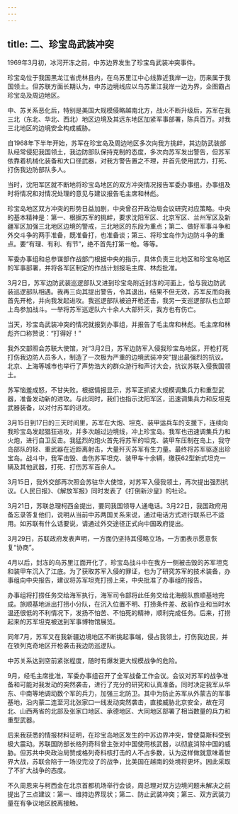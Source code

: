 ```yaml
---
---
---
```

title: 二、珍宝岛武装冲突
---




1969年3月初，冰河开冻之前，中苏边界发生了珍宝岛武装冲突事件。

珍宝岛位于我国黑龙江省虎林县内，在乌苏里江中心线靠近我岸一边，历来属于我国领土。但苏联方面长期认为，中苏边境线应以乌苏里江我岸一边为界，企图霸占珍宝岛及周边地区。

中、苏关系恶化后，特别是美国大规模侵略越南北方，战火不断升级后，苏军在我三北（东北、华北、西北）地区边境及其远东地区加紧军事部署，陈兵百万。对我三北地区的边境安全构成威胁。

自1968年下半年开始，苏军在珍宝岛及周边地区多次向我方挑衅，其边防武装部队经常侵犯我国领土，我边防部队保持克制的态度，多次向苏军发出警告，但苏军依靠着机械化装备和大口径武器，对我方警告置之不理，并首先使用武力，打死、打伤我边防部队多人。

当时，沈阳军区就不断地将珍宝岛地区的双方冲突情况报告军委办事组。办事组及时将情况和对情况处理的意见与建议报告毛主席和林彪。

珍宝岛地区双方冲突的形势日益加剧，中央曾召开政治局会议研究对应策略。中央的基本精神是：第一、根据苏军的挑衅，要求沈阳军区、北京军区、兰州军区及新疆军区加强三北地区边境的警戒，三北地区的东段为重点；第二、做好军事斗争和外交斗争的两手准备，既准备打，也准备谈；第三、将珍宝岛作为边防斗争的重点。要“有理、有利、有节”，绝不首先打第一枪。等等。

军委办事组和总参谋部作战部门根据中央的指示，具体负责三北地区和珍宝岛地区的军事部署，并将各军区制定的作战计划报毛主席、林彪批准。

3月2日，苏军边防武装巡逻部队又进到珍宝岛附近封冻的河面上，恰与我边防武装巡逻部队相遇。我再三向其提出警告，令其退出，结果不但无效，苏军反而向我首先开枪，并向我发起进攻。我巡逻部队被迫开枪还击，我另一支巡逻部队也立即上岛参加战斗。一举将苏军巡逻队六十余人大部歼灭，我方也有伤亡。

当天，珍宝岛武装冲突的情况就报到办事组，并报告了毛主席和林彪。毛主席和林彪齐口称赞说：“打得好！”

我外交部照会苏联大使馆，对“3月2日，苏军边防军入侵我珍宝岛地区，开枪打死打伤我边防人员多人，制造了一次极为严重的边境武装冲突”提出最强烈的抗议。北京、上海等城市也举行了声势浩大的群众游行和声讨大会，抗议苏联入侵我国领土。

苏军恼羞成怒，不甘失败。根据情报显示，苏军正抓紧大规模调集兵力和重型武器，准备发动新的进攻。与此同时，我们也指示沈阳军区，迅速调集兵力和反坦克武器装备，以对付苏军的进攻。

3月15日到17日的三天时间里，苏军在大炮、坦克、装甲运兵车的支援下，连续向我珍宝岛发起猖狂进攻，并多次越过边境线，冲上珍宝岛。我军也迅速调集兵力和火炮，进行自卫反击。我猛烈的炮火首先将苏军的坦克、装甲车压制在岛上，我守岛部队的轻、重武器在近距离射击，大量歼灭苏军有生力量。最终将苏军驱逐出珍宝岛。战斗中，我军击毁、击伤苏军坦克、装甲车十余辆，缴获62型新式坦克一辆及其他武器，打死、打伤苏军百余人。

3月15日，我外交部再次照会苏驻华大使馆，对苏军入侵我领土，再次提出强烈抗议。《人民日报》、《解放军报》同时发表了《打倒新沙皇》的社论。

3月21日，苏联总理柯西金提出，要同我国领导人通电话。3月22日，我国政府用备忘录答复他们，说明从当前中苏两国关系来说，通过电话方式进行联系已不适用。如苏联有什么话要说，请通过外交途径正式向中国政府提出。

3月29日，苏联政府发表声明，一方面仍坚持其侵略立场，一方面表示愿意恢复“协商”。

4月以后，封冻的乌苏里江面开化了，珍宝岛战斗中在我方一侧被击毁的苏军坦克和装甲车沉入了江底。为了获取苏军入侵的罪证，也为了研究苏军的技术装备，办事组向中央报告，建议将苏军坦克打捞上来，中央批准了办事组的报告。

办事组将打捞任务交给海军执行，海军司令部将此任务交给北海舰队旅顺基地完成。旅顺基地派出打捞小分队，在沉入位置不明、打捞条件差、敌前作业和当时水温还很低的不利情况下，发扬不怕苦、不怕死的精神，顺利完成任务。后来，打捞起来的苏军坦克被送到军事博物馆展览。

同年7月，苏军又在我新疆边境地区不断挑起事端，侵占我领土，打伤我边民，并在铁列克奇地区开枪袭击我边防巡逻队。

中苏关系达到空前紧张程度，随时有爆发更大规模战争的危险。

9月，经毛主席批准，军委办事组召开了全军战备工作会议。会议对苏军的战争准备和可能对我发动的突然袭击，进行了充分的研究和认真准备。同时决定我军从华东、中南等地调动数个军的兵力，加强三北防卫。其中为防止苏军从外蒙古的军事基地，沿内蒙二连至河北张家口一线发动突然袭击，直接威胁北京安全，故在河北、山西两省的北部及张家口地区、承德地区、大同地区部署了相当数量的兵力和重型武器。

后来我获悉的情报材料证明，在珍宝岛地区发生的中苏边界冲突，曾使莫斯科受到极大震动。苏联国防部长格列奇科曾主张对中国使用核武器，以彻底消除中国的威胁。但苏共中央政治局赞成格列奇科核打击的人不占多数，认为这样做就意味着世界大战，苏联会陷于一场没完没了的战争，比美国在越南的处境将更坏。因此采取了不扩大战争的态度。

不久周恩来与柯西金在北京首都机场举行会谈，周总理对双方边境问题未解决之前提出了三点建议：第一、维持边界现状；第二、防止武装冲突；第三、双方武装力量在有争议地区脱离接触。